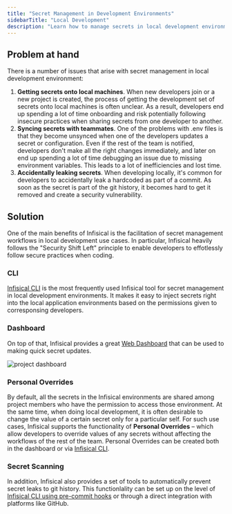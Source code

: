 ```yaml
---
title: "Secret Management in Development Environments"
sidebarTitle: "Local Development"
description: "Learn how to manage secrets in local development environments."
---
```


## Problem at hand

There is a number of issues that arise with secret management in local development environment: 
1. **Getting secrets onto local machines**. When new developers join or a new project is created, the process of getting the development set of secrets onto local machines is often unclear. As a result, developers end up spending a lot of time onboarding and risk potentially following insecure practices when sharing secrets from one developer to another.
2. **Syncing secrets with teammates**. One of the problems with .env files is that they become unsynced when one of the developers updates a secret or configuration. Even if the rest of the team is notified, developers don't make all the right changes immediately, and later on end up spending a lot of time debugging an issue due to missing environment variables. This leads to a lot of inefficiencies and lost time. 
3. **Accidentally leaking secrets**. When developing locally, it's common for developers to accidentally leak a hardcoded as part of a commit. As soon as the secret is part of the git history, it becomes hard to get it removed and create a security vulnerability.

## Solution

One of the main benefits of Infisical is the facilitation of secret management workflows in local development use cases. In particular, Infisical heavily follows the "Security Shift Left" principle to enable developers to effotlessly follow secure practices when coding.

### CLI

[Infisical CLI](/cli/overview) is the most frequently used Infisical tool for secret management in local development environments. It makes it easy to inject secrets right into the local application environments based on the permissions given to corresponsing developers. 

### Dashboard

On top of that, Infisical provides a great [Web Dashboard](https://app.infisical.com/signup) that can be used to making quick secret updates.

![project dashboard](../../images/dashboard.png)

### Personal Overrides

By default, all the secrets in the Infisical environments are shared among project members who have the permission to access those environment. At the same time, when doing local development, it is often desirable to change the value of a certain secret only for a particular self. For such use cases, Infisical supports the functionality of **Personal Overrides** – which allow developers to override values of any secrets without affecting the workflows of the rest of the team. Personal Overrides can be created both in the dashboard or via [Infisical CLI](/cli/overview). 

### Secret Scanning

In addition, Infisical also provides a set of tools to automatically prevent secret leaks to git history. This functionlality can be set up on the level of [Infisical CLI using pre-commit hooks](/cli/scanning-overview#automatically-scan-changes-before-you-commit) or through a direct integration with platforms like GitHub. 